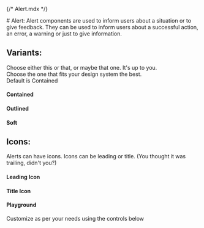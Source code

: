 {/* Alert.mdx */}

<Meta of={AlertStories} name="Docs" />
# Alert:
Alert components are used to inform users about a situation or to give feedback. They can be used to inform users about a
successful action, an error, a warning or just to give information.

## Variants:
Choose either this or that, or maybe that one. It's up to you.\
Choose the one that fits your design system the best.\
Default is Contained

#### Contained
<Canvas of={AlertStories.Contained}/>

#### Outlined
<Canvas of={AlertStories.Outlined}/>

#### Soft
<Canvas of={AlertStories.Soft}/>

## Icons:
Alerts can have icons. Icons can be leading or title. (You thought it was trailing, didn't you?)

#### Leading Icon
<Canvas of={AlertStories.LeadingIcon}/>

#### Title Icon
<Canvas of={AlertStories.TitleIcon}/>

#### Playground
Customize as per your needs using the controls below
<Canvas of={AlertStories.Playground}/>
<Controls of={AlertStories.Playground}/>